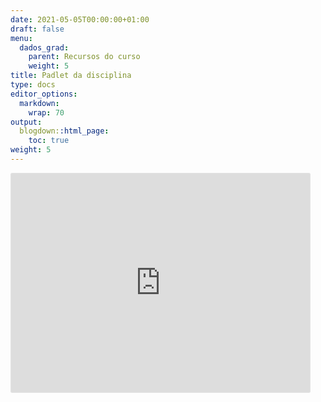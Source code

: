 ---
date: 2021-05-05T00:00:00+01:00
draft: false
menu:
  dados_grad:
    parent: Recursos do curso
    weight: 5
title: Padlet da disciplina
type: docs
editor_options: 
  markdown: 
    wrap: 70
output: 
  blogdown::html_page:
    toc: true
weight: 5
---

<div class="padlet-embed" style="border:1px solid rgba(0,0,0,0.1);border-radius:2px;box-sizing:border-box;overflow:hidden;position:relative;width:480px;height:352px;max-width:100%"><iframe src="https://padlet.com/padlets/czkontp9cegkgfhx/embeds/preview_embed" style="width:100%;height:100%;display:block;padding:0;margin:0" frameborder="0"></iframe></div>